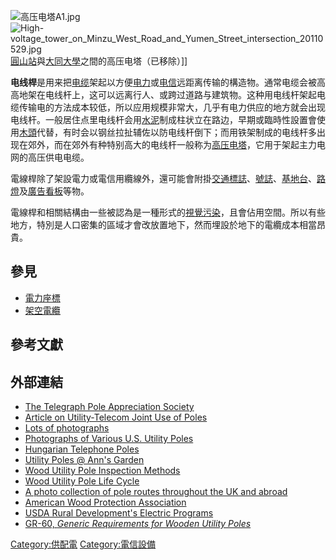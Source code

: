 [[File:高压电塔A1.jpg|thumb]]
[[File:High-voltage_tower_on_Minzu_West_Road_and_Yumen_Street_intersection_20110529.jpg|thumb]][[圓山站|圓山站]]與[[大同大學_(台灣)|大同大學]]之間的高压电塔（已移除）]]

'''电线桿'''是用来把[[电缆|电缆]]架起以方便[[电力|电力]]或[[电信|电信]]远距离传输的構造物。通常电缆会被高高地架在电线杆上，这可以远离行人、或跨过道路与建筑物。这种用电线杆架起电缆传输电的方法成本较低，所以应用规模非常大，几乎有电力供应的地方就会出现电线杆。一般居住点里电线杆会用[[水泥|水泥]]制成柱状立在路边，早期或臨時性設置會使用[[木頭|木頭]]代替，有时会以钢丝拉扯辅佐以防电线杆倒下；而用铁架制成的电线杆多出现在郊外，而在郊外有种特别高大的电线杆一般称为[[高压电塔|高压电塔]]，它用于架起主力电网的高压供电电缆。

電線桿除了架設電力或電信用纜線外，還可能會附掛[[交通標誌|交通標誌]]、[[號誌|號誌]]、[[基地台|基地台]]、[[路燈|路燈]]及[[廣告看板|廣告看板]]等物。

電線桿和相關結構由一些被認為是一種形式的[[視覺污染|視覺污染]]，且會佔用空間。所以有些地方，特別是人口密集的區域才會改放置地下，然而埋設於地下的電纜成本相當昂貴。

== 參見 ==
* [[電力座標|電力座標]]
* [[架空電纜|架空電纜]]

== 參考文獻 ==
{{reflist|2}}

== 外部連結 ==
{{Commons category|Utility poles|Utility pole}}
* [https://web.archive.org/web/20181122133325/http://www.telegraphpoleappreciationsociety.org/ The Telegraph Pole Appreciation Society]
* [https://web.archive.org/web/20120428062447/http://www.elp.com/index/display/article-display/279131/articles/utility-automation-engineering-td/volume-11/issue-10/features/getting-equipped-utility-poles.html  Article on Utility-Telecom Joint Use of Poles]
* [https://web.archive.org/web/20160807091957/http://www.photovault.com/Link/Industry/Construction/ElectricTelephone/ICEVolume01.html Lots of photographs]
* [https://web.archive.org/web/20171213064509/http://troyb.net/portfolio/poles.html Photographs of Various U.S. Utility Poles]
* [https://web.archive.org/web/20190604081515/https://www.myinsulators.com/hungary/ Hungarian Telephone Poles]
* [https://web.archive.org/web/20180910150548/http://annsgarden.com/poles/poles.htm Utility Poles @ Ann's Garden]
* [https://web.archive.org/web/20160304074115/http://www.pmcpole.com/documents/inspection/methods.aspx Wood Utility Pole Inspection Methods]
* [https://web.archive.org/web/20150618173912/http://enviroliteracy.org/article.php/1311.html Wood Utility Pole Life Cycle]
* [https://web.archive.org/web/20180710155209/http://www.myinsulators.com/ukinsulators/pole.htm A photo collection of pole routes throughout the UK and abroad]
* [http://www.AWPA.com American Wood Protection Association] {{Wayback|url=http://www.awpa.com/ |date=20190416094200 }}
* [https://web.archive.org/web/20121016044234/http://www.usda.gov/rus/electric/ USDA Rural Development's Electric Programs]
* [https://web.archive.org/web/20190620143249/https://telecom-info.telcordia.com/site-cgi/ido/docs.cgi?ID=SEARCH&DOCUMENT=GR-60& GR-60, ''Generic Requirements for Wooden Utility Poles'']

{{电力模板}}
{{木製品}}

{{Authority control}}
[[Category:供配電|Category:供配電]]
[[Category:電信設備|Category:電信設備]]